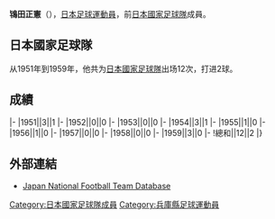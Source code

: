 {{Infobox football biography
|name=鴇田正憲
|image=
|fullname=鴇田正憲
|birth_date={{Birth date|1925|6|24}}
|cityofbirth=[[兵庫縣|兵庫縣]]
|countryofbirth=[[日本|日本]]
|dateofdeath={{Death date and age|2004|3|5|1925|6|24}}
|height=
|position=[[前鋒_(足球)|前鋒]]
|currentclub=
|years=
|clubs=
|caps(goals)=
|nationalyears=1951-1959
|nationalteam=[[日本國家足球隊|日本]]
|nationalcaps(goals)=12 (2)
}}
'''鴇田正憲'''（{{Bd|1925年|6月24日|2004年|3月5日}}），[[日本|日本]][[足球|足球]][[運動員|運動員]]，前[[日本國家足球隊|日本國家足球隊]]成員。

==日本國家足球隊==
从1951年到1959年，他共为[[日本國家足球隊|日本國家足球隊]]出场12次，打进2球。

==成績==
{{Football player national team statistics|JPN}}
|-
|1951||3||1
|-
|1952||0||0
|-
|1953||0||0
|-
|1954||3||1
|-
|1955||1||0
|-
|1956||1||0
|-
|1957||0||0
|-
|1958||0||0
|-
|1959||3||0
|-
!總和||12||2
|}

==外部連結==
{{Reflist}}
*[https://web.archive.org/web/20160319072944/http://www.japannationalfootballteam.com/en/players/tokita_masanori.html Japan National Football Team Database]

{{1956年奥运会男子足球日本参赛名单}}
{{Japan-sport-bio-stub}}
{{Soccer-player-stub}}
[[Category:日本國家足球隊成員|Category:日本國家足球隊成員]]
[[Category:兵庫縣足球運動員|Category:兵庫縣足球運動員]]